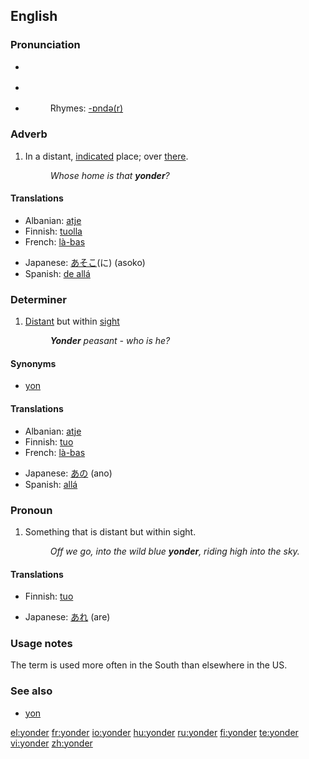 {{was wotd|2006|December|2}}
==English==

===Pronunciation===
*{{a|RP}} {{IPA|/ˈjɒndə(r)/}}
*{{a|US}} {{IPA|/ˈjɑːndə(r)/}}
*{{audio|en-us-yonder.ogg|Audio (US)}}
*:Rhymes: [[Rhymes:English:-ɒndə(r)|-ɒndə(r)]]

===Adverb===
{{en-adv|-}}

# In a distant, [[indicate]]d place; over [[there]].
#: ''Whose home is that '''yonder'''?''

====Translations====
{{trans-top|in a distant, indicated place}}
*Albanian: [[atje]]
*Finnish: [[tuolla]]
*French: [[là-bas]]
{{trans-mid}}
*Japanese: [[あそこ]](に) (asoko)
*Spanish: [[de allá]]
{{trans-bottom}}

===Determiner===
{{en-det}}

# [[distant|Distant]] but within [[sight]]
#:'' '''Yonder''' peasant - who is he?''

====Synonyms====
* {{sense|distant but within sight}} [[yon]]

====Translations====
{{trans-top|distant but within sight}}
*Albanian: [[atje]]
*Finnish: [[tuo]]
*French: [[là-bas]]
{{trans-mid}}
*Japanese: [[あの]] (ano)
*Spanish: [[allá]]
{{trans-bottom}}

===Pronoun===
{{infl|en|pronoun}}

# Something that is distant but within sight.
#: ''Off we go, into the wild blue '''yonder''', riding high into the sky.''

====Translations====
{{trans-top|something that is distant but within sight}}
*Finnish: [[tuo]]
{{trans-mid}}
*Japanese: [[あれ]] (are)
{{trans-bottom}}

===Usage notes===
The term {{term|yonder}} is used more often in the South than elsewhere in the US.

===See also===
*[[yon]]

[[el:yonder]]
[[fr:yonder]]
[[io:yonder]]
[[hu:yonder]]
[[ru:yonder]]
[[fi:yonder]]
[[te:yonder]]
[[vi:yonder]]
[[zh:yonder]]